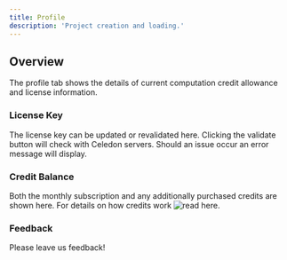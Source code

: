 ```yaml
---
title: Profile
description: 'Project creation and loading.'
---
```


## Overview
The profile tab shows the details of current computation credit allowance and license information. 

### License Key
The license key can be updated or revalidated here. Clicking the validate button will check with Celedon servers. Should an issue occur an error message will display.

### Credit Balance
Both the monthly subscription and any additionally purchased credits are shown here. For details on how credits work ![read here.](/sections/overview/account.mdx)

### Feedback
Please leave us feedback!